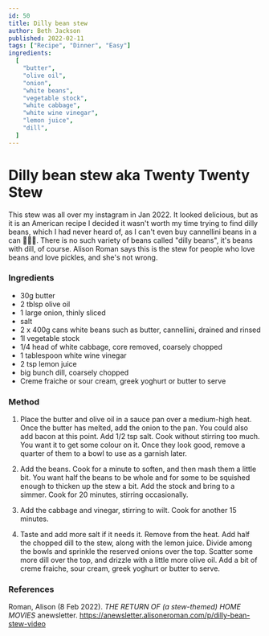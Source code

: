 ```yaml
---
id: 50
title: Dilly bean stew
author: Beth Jackson
published: 2022-02-11
tags: ["Recipe", "Dinner", "Easy"]
ingredients:
  [
    "butter",
    "olive oil",
    "onion",
    "white beans",
    "vegetable stock",
    "white cabbage",
    "white wine vinegar",
    "lemon juice",
    "dill",
  ]
---
```


# Dilly bean stew aka Twenty Twenty Stew

<BlogTextWrapper>

This stew was all over my instagram in Jan 2022. It looked delicious, but as it is an American recipe I decided it wasn't worth my time trying to find dilly beans, which I had never heard of, as I can't even buy cannellini beans in a can 🤦🏻‍♀️. There is no such variety of beans called "dilly beans", it's beans with dill, of course. Alison Roman says this is the stew for people who love beans and love pickles, and she's not wrong.

</BlogTextWrapper>

<BlogTextWrapper>

### Ingredients

- 30g butter
- 2 tblsp olive oil
- 1 large onion, thinly sliced
- salt
- 2 x 400g cans white beans such as butter, cannellini, drained and rinsed
- 1l vegetable stock
- 1/4 head of white cabbage, core removed, coarsely chopped
- 1 tablespoon white wine vinegar
- 2 tsp lemon juice
- big bunch dill, coarsely chopped
- Creme fraiche or sour cream, greek yoghurt or butter to serve

</BlogTextWrapper>

<BlogTextWrapper>

### Method

1. Place the butter and olive oil in a sauce pan over a medium-high heat. Once the butter has melted, add the onion to the pan. You could also add bacon at this point. Add 1/2 tsp salt. Cook without stirring too much. You want it to get some colour on it. Once they look good, remove a quarter of them to a bowl to use as a garnish later.

2. Add the beans. Cook for a minute to soften, and then mash them a little bit. You want half the beans to be whole and for some to be squished enough to thicken up the stew a bit. Add the stock and bring to a simmer. Cook for 20 minutes, stirring occasionally.

<Timer inputHours={0} inputMinutes={20} inputSeconds={0} />

3. Add the cabbage and vinegar, stirring to wilt. Cook for another 15 minutes.

<Timer inputHours={0} inputMinutes={15} inputSeconds={0} />

4. Taste and add more salt if it needs it. Remove from the heat. Add half the chopped dill to the stew, along with the lemon juice. Divide among the bowls and sprinkle the reserved onions over the top. Scatter some more dill over the top, and drizzle with a little more olive oil. Add a bit of creme fraiche, sour cream, greek yoghurt or butter to serve.

</BlogTextWrapper>

<BlogTextWrapper>

### References

Roman, Alison (8 Feb 2022). _THE RETURN OF (a stew-themed) HOME MOVIES_ anewsletter. https://anewsletter.alisoneroman.com/p/dilly-bean-stew-video

</BlogTextWrapper>

<ClickableTags tags={tags} />
